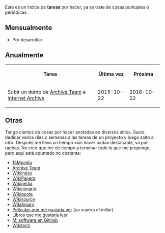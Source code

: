 {{header|1=Tareas}}

Este es un índice de '''tareas''' por hacer, ya se trate de cosas puntuales o periódicas.

== Mensualmente ==

* Por desarrollar

== Anualmente ==

<table class="wikitable sortable">
<tr>
    <th>Tarea</th>
    <th>Última vez</th>
    <th>Próxima</th>
</tr>
<tr>
    <td>Subir un dump de [http://www.archiveteam.org/index.php?title=Main_Page Archive Team] a [https://archive.org/download/wiki-archiveteamorg Internet Archive]</td>
    <td>2015-10-22</td>
    <td>2016-10-22</td>
</tr>
</table>

== Otras ==

Tengo cientos de cosas por hacer anotadas en diversos sitios. Suelo dedicar varios días o semanas a las tareas de un proyecto y luego salto a otro. Después me llevo un tiempo «sin hacer nada» destacable, va por rachas. No creo que me de tiempo a terminar todo lo que me propongo, pero aquí está apuntado no obstante:

* [https://15mpedia.org/wiki/Usuario:Emijrp 15Mpedia]
* [http://archiveteam.org/index.php?title=User:Emijrp Archive Team]
* [http://wikiindex.org/User:Emijrp WikiIndex]
* [http://wikipapers.referata.com/wiki/User:Emijrp WikiPapers]
* [https://en.wikipedia.org/wiki/User:Emijrp#WikiProjects Wikipedia]
* [https://es.wiktionary.org/wiki/Usuario:Emijrp Wikcionario]
* [https://es.wikiquote.org/wiki/Usuario:Emijrp Wikiquote]
* [https://es.wikisource.org/wiki/Usuario:Emijrp Wikisource]
* [https://wikiapiary.com/wiki/User:Emijrp WikiApiary]
* [https://www.filmaffinity.com/es/userlist.php?user_id=397713&list_id=201 Películas que me gustaría ver] (ya supera el millar)
* [https://www.goodreads.com/review/list/50673985-emilio?shelf=to-read Libros que me gustaría leer]
* [https://github.com/emijrp?tab=repositories Mi software en GitHub]
* [https://wikitech.wikimedia.org/wiki/User:Emijrp#Stuff_to_do Wikitech]

{{footer}}
